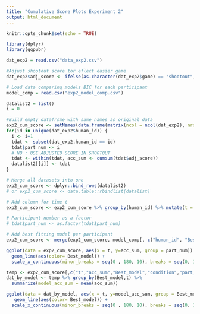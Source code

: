```yaml
---
title: "Cumulative Score Plots Experiment 2"
output: html_document
---
```


```r
knitr::opts_chunk$set(echo = TRUE)

library(dplyr)
library(ggpubr)
```

```r

dat_exp2 = read.csv("data_exp2.csv")

#Adjust shootout score tor eflect easier game
dat_exp2$adj_score <- ifelse(as.character(dat_exp2$game) == "shootout", dat_exp2$score - 0.333, dat_exp2$score)

# Load data comparing models BIC for each participant 
model_comp = read.csv("exp2_model_comp.csv")
```

```r
datalist2 = list()
i = 0

#Build empty datafrsme with same names as original data
exp2_cum_score <- setNames(data.frame(matrix(ncol = ncol(dat_exp2), nrow = 0)), colnames(dat_exp2))
for(id in unique(dat_exp2$human_id)) {
  i <- i+1
  tdat <- subset(dat_exp2,human_id == id)
  tdat$part_num <- i
  # NB : USE ADJUSTED SCORE IN SHOOTOUT
  tdat <- within(tdat, acc_sum <- cumsum(tdat$adj_score))
  datalist2[[i]] <- tdat
}

# Merge all datasets into one 
exp2_cum_score <- dplyr::bind_rows(datalist2)
# or exp2_cum_score <- data.table::rbindlist(datalist)

# Add column for time t
exp2_cum_score <- exp2_cum_score %>% group_by(human_id) %>% mutate(t = row_number())

# Participant number as a factor 
# tdat$part_num <- as.factor(tdat$part_num)

# Add best fitting model per participant
exp2_cum_score <- merge(exp2_cum_score, model_comp[, c("human_id", "Best_model")], by="human_id")
```


```r
ggplot(data = exp2_cum_score, aes(x = t, y=acc_sum, group = part_num)) + 
  geom_line(aes(color= Best_model)) +
  scale_x_continuous(minor_breaks = seq(0 , 180, 10), breaks = seq(0, 180, 60))
```


```r

temp <- exp2_cum_score[,c("t","acc_sum","Best_model","condition","part_num")]
dat_by_model <- temp %>% group_by(Best_model,t) %>% 
  summarize(model_acc_sum = mean(acc_sum))

ggplot(data = dat_by_model, aes(x = t, y=model_acc_sum, group = Best_model)) + 
   geom_line(aes(color= Best_model)) +
  scale_x_continuous(minor_breaks = seq(0 , 180, 10), breaks = seq(0, 180, 60))
```